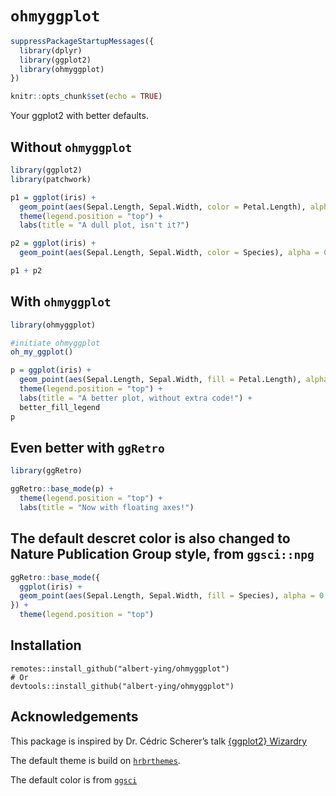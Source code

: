 
`ohmyggplot`
==============================================================================

```{r setup, include=FALSE}
suppressPackageStartupMessages({
  library(dplyr)
  library(ggplot2)
  library(ohmyggplot)
})

knitr::opts_chunk$set(echo = TRUE)
```


Your ggplot2 with better defaults.

Without `ohmyggplot`
------------------------------------------------------------------------------

```{r}
library(ggplot2)
library(patchwork)

p1 = ggplot(iris) +
  geom_point(aes(Sepal.Length, Sepal.Width, color = Petal.Length), alpha = 0.8) +
  theme(legend.position = "top") +
  labs(title = "A dull plot, isn't it?")

p2 = ggplot(iris) +
  geom_point(aes(Sepal.Length, Sepal.Width, color = Species), alpha = 0.8)

p1 + p2
```


With `ohmyggplot`
------------------------------------------------------------------------------

```{r}
library(ohmyggplot)

#initiate ohmyggplot
oh_my_ggplot()

p = ggplot(iris) +
  geom_point(aes(Sepal.Length, Sepal.Width, fill = Petal.Length), alpha = 0.8) +
  theme(legend.position = "top") +
  labs(title = "A better plot, without extra code!") +
  better_fill_legend
p
```

Even better with `ggRetro`
------------------------------------------------------------------------------

```{r}
library(ggRetro)

ggRetro::base_mode(p) +
  theme(legend.position = "top") +
  labs(title = "Now with floating axes!")

```

The default descret color is also changed to Nature Publication Group style, from `ggsci::npg`
------------------------------------------------------------------------------

```{r}

ggRetro::base_mode({
  ggplot(iris) +
  geom_point(aes(Sepal.Length, Sepal.Width, fill = Species), alpha = 0.8)
}) +
  theme(legend.position = "top")


```

Installation
------------------------------------------------------------------------------
```{}
remotes::install_github("albert-ying/ohmyggplot")
# Or
devtools::install_github("albert-ying/ohmyggplot")
```

Acknowledgements
------------------------------------------------------------------------------

This package is inspired by Dr. Cédric Scherer's talk [{ggplot2} Wizardry](https://www.youtube.com/watch?v=5KHvEXYtnOo&ab_channel=UseROslo)

The default theme is build on [`hrbrthemes`](https://github.com/hrbrmstr/hrbrthemes).

The default color is from [`ggsci`](https://nanx.me/ggsci/)
